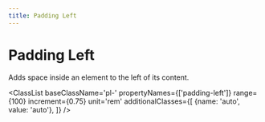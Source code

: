 ```yaml
---
title: Padding Left
---
```



# Padding Left

Adds space inside an element to the left of its content.

<ClassList 
  baseClassName='pl-' 
  propertyNames={['padding-left']} 
  range={100} 
  increment={0.75} 
  unit='rem' 
  additionalClasses={[
    {name: 'auto', value: 'auto'},
  ]} 
/>
